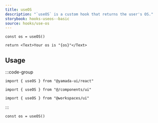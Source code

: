 ```yaml
---
title: useOS
description: "`useOS` is a custom hook that returns the user's OS."
storybook: hooks-useos--basic
source: hooks/use-os
---
```


```tsx preview functional client
const os = useOS()

return <Text>Your os is "{os}"</Text>
```

## Usage

:::code-group

```tsx [package]
import { useOS } from "@yamada-ui/react"
```

```tsx [alias]
import { useOS } from "@/components/ui"
```

```tsx [monorepo]
import { useOS } from "@workspaces/ui"
```

:::

```tsx
const os = useOS()
```
